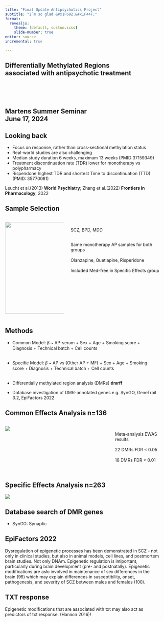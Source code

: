 ```yaml
---
title: "Final Update Antipsychotics Project"
subtitle: "I´m so glad &#x1F602;&#x1F44F;"
format: 
  revealjs:
    theme: [default, custom.scss]
    slide-number: true
editor: source
incremental: true

---
```

## Differentially Methylated Regions <br> associated with antipsychotic treatment <br> <br> <br> <br> <br> Martens Summer Seminar <br> June 17, 2024 {background-color="black" background-image="img/summerFlowers.jpg" background-size="cover" background-opacity="0.7"}



## Looking back <br>

-   Focus on response, rather than cross-sectional methylation status
-   Real-world studies are also challenging
-   Median study duration 6 weeks, maximum 13 weeks (PMID:37159349)
-   Treatment discontinuation rate (TDR) lower for monotherapy vs polypharmacy
-   Risperidone highest TDR and shortest Time to discontinuation (TTD) (PMID: 35770081)

::: footer
Leucht et al.(2013) **World Psychiatry**; Zhang et al.(2022) **Frontiers in Pharmacology**, 2022
:::

## Sample Selection {.smaller}

:::: columns

::: {.column width="40%"}

![](img/Sample_Selection.500.png){.absolute top=90 width=300px}

:::

::: {.column width="60%"}
<br>
<p>[SCZ, BPD, MDD]{.highlight}</p>

<br> Same monotherapy AP samples for both groups <br><br> Olanzapine, Quetiapine, Risperidone <br><br> Included Med-free in Specific Effects group    

:::

::::

## Methods

- Common 
Model: 𝛽 ~ AP-serum + Sex + Age + Smoking score + Diagnosis + Technical batch + Cell counts <br><br> 

- Specific 
Model: 𝛽 ~ AP vs (Other AP + MF) + Sex + Age + Smoking score + Diagnosis + Technical batch + Cell counts <br><br> 

- Differentially methylated region analysis (DMRs) __dmrff__

- Database investigation of DMR-annotated genes e.g. SynGO, GeneTrail 3.2, EpiFactors 2022


## Common Effects Analysis n=136 {.smaller}

:::: columns

:::{.column width="70%"}

![](img/CommonEffectsDMRsb.png)

:::

::: {.column width="30%"}

<br> Meta-analysis EWAS results<br>
<br> 22 DMRs FDR < 0.05 <br><br> 
16 DMRs FDR < 0.01 <br><br>  

:::

::::

## Specific Effects Analysis n=263 {.smaller}

![](img/SpecificDMRs.png)

## Database search of DMR genes 

- SynGO: Synaptic 

## EpiFactors 2022

Dysregulation of epigenetic processes has been demonstrated in SCZ - not only in clinical studies, but also in animal models, cell lines, and postmortem brain studies. Not only DNAm. Epigenetic regulation is imiportant, particularly during brain development (pre- and postnatally).  Epigenetic modifications are aslo involved in maintenance of sex differences in the brain (99) which may explain differences in susceptibility, onset, pathogenesis, and severity of SCZ between males and females (100). 

## TXT response

Epigenetic modifications that are associated with txt may also act as predictors of txt response. (Hannon 2016)!

